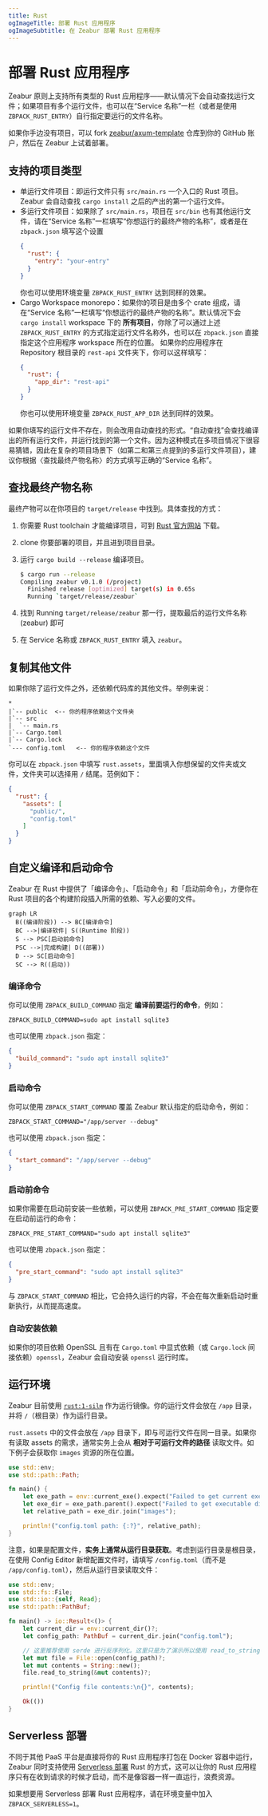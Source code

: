 ```yaml
---
title: Rust
ogImageTitle: 部署 Rust 应用程序
ogImageSubtitle: 在 Zeabur 部署 Rust 应用程序
---
```


# 部署 Rust 应用程序

Zeabur 原则上支持所有类型的 Rust 应用程序——默认情况下会自动查找运行文件；如果项目有多个运行文件，也可以在“Service 名称”一栏（或者是使用 `ZBPACK_RUST_ENTRY`）自行指定要运行的文件名称。

如果你手边没有项目，可以 fork [zeabur/axum-template](https://github.com/zeabur/axum-template) 仓库到你的 GitHub 账户，然后在 Zeabur 上试着部署。

## 支持的项目类型

- 单运行文件项目：即运行文件只有 `src/main.rs` 一个入口的 Rust 项目。Zeabur 会自动查找 `cargo install` 之后的产出的第一个运行文件。
- 多运行文件项目：如果除了 `src/main.rs`，项目在 `src/bin` 也有其他运行文件，请在“Service 名称”一栏填写“你想运行的最终产物的名称”，或者是在 `zbpack.json` 填写这个设置
  ```json
  {
    "rust": {
      "entry": "your-entry"
    }
  }
  ```
  你也可以使用环境变量 `ZBPACK_RUST_ENTRY` 达到同样的效果。
- Cargo Workspace monorepo：如果你的项目是由多个 crate 组成，请在“Service 名称”一栏填写“你想运行的最终产物的名称”。默认情况下会 `cargo install` workspace 下的 **所有项目**，你除了可以通过上述 `ZBPACK_RUST_ENTRY` 的方式指定运行文件名称外，也可以在 `zbpack.json` 直接指定这个应用程序 workspace 所在的位置。
  如果你的应用程序在 Repository 根目录的 `rest-api` 文件夹下，你可以这样填写：
  ```json
  {
    "rust": {
      "app_dir": "rest-api"
    }
  }
  ```
  你也可以使用环境变量 `ZBPACK_RUST_APP_DIR` 达到同样的效果。

如果你填写的运行文件不存在，则会改用自动查找的形式。“自动查找”会查找编译出的所有运行文件，并运行找到的第一个文件。因为这种模式在多项目情况下很容易猜错，因此在复杂的项目场景下（如第二和第三点提到的多运行文件项目），建议你根据〈查找最终产物名称〉的方式填写正确的“Service 名称”。

## 查找最终产物名称

最终产物可以在你项目的 `target/release` 中找到。具体查找的方式：

1. 你需要 Rust toolchain 才能编译项目，可到 [Rust 官方网站](https://www.rust-lang.org) 下载。
2. clone 你要部署的项目，并且进到项目目录。
3. 运行 `cargo build --release` 编译项目。

    ```bash
    $ cargo run --release
    Compiling zeabur v0.1.0 (/project)
      Finished release [optimized] target(s) in 0.65s
      Running `target/release/zeabur`
    ```

4. 找到 Running `target/release/zeabur` 那一行，提取最后的运行文件名称 (zeabur) 即可
5. 在 Service 名称或 `ZBPACK_RUST_ENTRY` 填入 `zeabur`。

## 复制其他文件

如果你除了运行文件之外，还依赖代码库的其他文件。举例来说：

```plain
*
|`-- public  <-- 你的程序依赖这个文件夹
|`-- src
|  `-- main.rs
|`-- Cargo.toml
|`-- Cargo.lock
`--- config.toml   <-- 你的程序依赖这个文件
```

你可以在 `zbpack.json` 中填写 `rust.assets`，里面填入你想保留的文件夹或文件，文件夹可以选择用 `/` 结尾。范例如下：

```json
{
  "rust": {
    "assets": [
      "public/",
      "config.toml"
    ]
  }
}
```

## 自定义编译和启动命令

Zeabur 在 Rust 中提供了「编译命令」、「启动命令」和「启动前命令」，方便你在 Rust 项目的各个构建阶段插入所需的依赖、写入必要的文件。

```mermaid
graph LR
  B((编译阶段)) --> BC[编译命令]
  BC -->|编译软件| S((Runtime 阶段))
  S --> PSC[启动前命令]
  PSC -->|完成构建| D((部署))
  D --> SC[启动命令]
  SC --> R((启动))
```

### 编译命令

你可以使用 `ZBPACK_BUILD_COMMAND` 指定 **编译前要运行的命令**，例如：

```
ZBPACK_BUILD_COMMAND=sudo apt install sqlite3
```

也可以使用 `zbpack.json` 指定：

```json
{
  "build_command": "sudo apt install sqlite3"
}
```

### 启动命令

你可以使用 `ZBPACK_START_COMMAND` 覆盖 Zeabur 默认指定的启动命令，例如：

```
ZBPACK_START_COMMAND="/app/server --debug"
```

也可以使用 `zbpack.json` 指定：

```json
{
  "start_command": "/app/server --debug"
}
```

### 启动前命令

如果你需要在启动前安装一些依赖，可以使用 `ZBPACK_PRE_START_COMMAND` 指定要在启动前运行的命令：

```
ZBPACK_PRE_START_COMMAND="sudo apt install sqlite3"
```

也可以使用 `zbpack.json` 指定：

```json
{
  "pre_start_command": "sudo apt install sqlite3"
}
```

与 `ZBPACK_START_COMMAND` 相比，它会持久运行的内容，不会在每次重新启动时重新执行，从而提高速度。

### 自动安装依赖

如果你的项目依赖 OpenSSL 且有在 `Cargo.toml` 中显式依赖（或 `Cargo.lock` 间接依赖）`openssl`，Zeabur 会自动安装 `openssl` 运行时库。

## 运行环境

Zeabur 目前使用 [`rust:1-silm`](https://hub.docker.com/_/rust) 作为运行镜像。你的运行文件会放在 `/app` 目录，并将 `/`（根目录）作为运行目录。

`rust.assets` 中的文件会放在 `/app` 目录下，即与可运行文件在同一目录。如果你有读取 assets 的需求，通常实务上会从 **相对于可运行文件的路径** 读取文件。如下例子会获取你 `images` 资源的所在位置。

```rust
use std::env;
use std::path::Path;

fn main() {
    let exe_path = env::current_exe().expect("Failed to get current executable path");
    let exe_dir = exe_path.parent().expect("Failed to get executable directory");
    let relative_path = exe_dir.join("images");

    println!("config.toml path: {:?}", relative_path);
}
```

注意，如果是配置文件，**实务上通常从运行目录获取**。考虑到运行目录是根目录，在使用 Config Editor 新增配置文件时，请填写 `/config.toml`（而不是 `/app/config.toml`），然后从运行目录读取文件：

```rust
use std::env;
use std::fs::File;
use std::io::{self, Read};
use std::path::PathBuf;

fn main() -> io::Result<()> {
    let current_dir = env::current_dir()?;
    let config_path: PathBuf = current_dir.join("config.toml");

    // 这里推荐使用 serde 进行反序列化。这里只是为了演示所以使用 read_to_string。
    let mut file = File::open(config_path)?;
    let mut contents = String::new();
    file.read_to_string(&mut contents)?;

    println!("Config file contents:\n{}", contents);

    Ok(())
}
```

## Serverless 部署

不同于其他 PaaS 平台是直接将你的 Rust 应用程序打包在 Docker 容器中运行，Zeabur 同时支持使用 [Serverless 部署](/deploy/serverless) Rust 的方式，这可以让你的 Rust 应用程序只有在收到请求的时候才启动，而不是像容器一样一直运行，浪费资源。

如果想要用 Serverless 部署 Rust 应用程序，请在环境变量中加入 `ZBPACK_SERVERLESS=1`。
